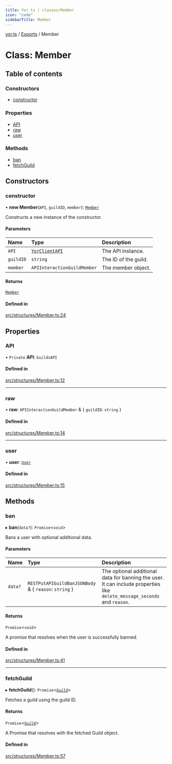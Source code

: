 ```yaml
---
title: Yor.ts | classes/Member
icon: "code"
sidebarTitle: Member
---
```

[yor.ts](../README) / [Exports](../modules) / Member

# Class: Member

## Table of contents

### Constructors

- [constructor](Member#constructor)

### Properties

- [API](Member#api)
- [raw](Member#raw)
- [user](Member#user)

### Methods

- [ban](Member#ban)
- [fetchGuild](Member#fetchguild)

## Constructors

### constructor

• **new Member**(`API`, `guildID`, `member`): [`Member`](Member)

Constructs a new instance of the constructor.

#### Parameters

| Name | Type | Description |
| :------ | :------ | :------ |
| `API` | [`YorClientAPI`](YorClientAPI) | The API instance. |
| `guildID` | `string` | The ID of the guild. |
| `member` | `APIInteractionGuildMember` | The member object. |

#### Returns

[`Member`](Member)

#### Defined in

[src/structures/Member.ts:24](https://github.com/OreOreki/yor.ts/blob/17758ff/src/structures/Member.ts#L24)

## Properties

### API

• `Private` **API**: `GuildsAPI`

#### Defined in

[src/structures/Member.ts:12](https://github.com/OreOreki/yor.ts/blob/17758ff/src/structures/Member.ts#L12)

___

### raw

• **raw**: `APIInteractionGuildMember` & \{ `guildID`: `string`  }

#### Defined in

[src/structures/Member.ts:14](https://github.com/OreOreki/yor.ts/blob/17758ff/src/structures/Member.ts#L14)

___

### user

• **user**: [`User`](User)

#### Defined in

[src/structures/Member.ts:15](https://github.com/OreOreki/yor.ts/blob/17758ff/src/structures/Member.ts#L15)

## Methods

### ban

▸ **ban**(`data?`): `Promise`\<`void`\>

Bans a user with optional additional data.

#### Parameters

| Name | Type | Description |
| :------ | :------ | :------ |
| `data?` | `RESTPutAPIGuildBanJSONBody` & \{ `reason`: `string`  } | The optional additional data for banning the user. It can include properties like `delete_message_seconds` and `reason`. |

#### Returns

`Promise`\<`void`\>

A promise that resolves when the user is successfully banned.

#### Defined in

[src/structures/Member.ts:41](https://github.com/OreOreki/yor.ts/blob/17758ff/src/structures/Member.ts#L41)

___

### fetchGuild

▸ **fetchGuild**(): `Promise`\<[`Guild`](Guild)\>

Fetches a guild using the guild ID.

#### Returns

`Promise`\<[`Guild`](Guild)\>

A Promise that resolves with the fetched Guild object.

#### Defined in

[src/structures/Member.ts:57](https://github.com/OreOreki/yor.ts/blob/17758ff/src/structures/Member.ts#L57)
